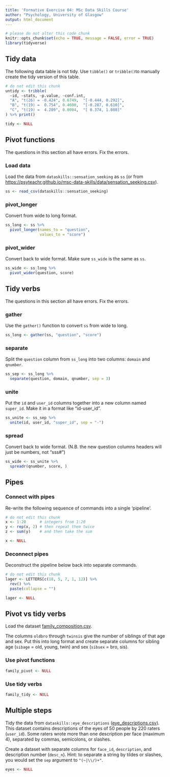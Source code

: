 ```yaml
---
title: 'Formative Exercise 04: MSc Data Skills Course'
author: "Psychology, University of Glasgow"
output: html_document
---
```


```r
# please do not alter this code chunk
knitr::opts_chunk$set(echo = TRUE, message = FALSE, error = TRUE)
library(tidyverse)
```

## Tidy data

The following data table is not tidy. Use `tibble()` or `tribble()`to manually create the tidy version of this table.

```r
# do not edit this chunk
untidy <- tribble(
  ~id, ~stats, ~p.value, ~conf.int,
  "A", "t(26) = -0.424", 0.6749,  "[-0.444, 0.292]",
  "B", "t(19) =  0.754", 0.4600,  "[-0.287, 0.610]",
  "C", "t(19) =  4.289", 0.0004,  "[ 0.374, 1.088]"
) %>% print()
```

```r
tidy <- NULL
```

## Pivot functions

The questions in this section all have errors. Fix the errors.

### Load data

Load the data from `dataskills::sensation_seeking` as `ss` (or from <https://psyteachr.github.io/msc-data-skills/data/sensation_seeking.csv>).

```r
ss <- read_csv(dataskills::sensation_seeking)
```


### pivot_longer

Convert from wide to long format.

```r
ss_long <- ss %>%
  pivot_longer(names_to = "question", 
               values_to = "score")
```


### pivot_wider

Convert back to wide format. Make sure `ss_wide` is the same as `ss`.

```r
ss_wide <- ss_long %>%
  pivot_wider(question, score)
```


## Tidy verbs

The questions in this section all have errors. Fix the errors.

### gather

Use the `gather()` function to convert `ss` from wide to long.

```r
ss_long <- gather(ss, "question", "score")
```


### separate

Split the `question` column from `ss_long` into two columns: `domain` and `qnumber`.

```r
ss_sep <- ss_long %>%
  separate(question, domain, qnumber, sep = 3)
```


### unite

Put the `id` and `user_id` columns together into a new column named `super_id`. Make it in a format like "id-user_id".

```r
ss_unite <- ss_sep %>%
  unite(id, user_id, "super_id", sep = "-")
```


### spread

Convert back to wide format. (N.B. the new question columns headers will just be numbers, not "sss#")

```r
ss_wide <- ss_unite %>%
  spreadr(qnumber, score, )
```


## Pipes

### Connect with pipes

Re-write the following sequence of commands into a single 'pipeline'.

```r
# do not edit this chunk
x <- 1:20      # integers from 1:20
y <- rep(x, 2) # then repeat them twice
z <- sum(y)    # and then take the sum
```

```r
x <- NULL
```

### Deconnect pipes

Deconstruct the pipeline below back into separate commands.

```r
# do not edit this chunk
lager <- LETTERS[c(18, 5, 7, 1, 12)] %>%
  rev() %>%
  paste(collapse = "")
```

```r
lager <- NULL
```


## Pivot vs tidy verbs

Load the dataset [family_composition.csv](https://psyteachr.github.io/msc-data-skills/data/family_composition.csv).

The columns `oldbro` through `twinsis` give the number of siblings of that age and sex. Put this into long format and create separate columns for sibling age (`sibage` = old, young, twin) and sex (`sibsex` = bro, sis).

### Use pivot functions

```r
family_pivot <- NULL
```

### Use tidy verbs

```r
family_tidy <- NULL
```


## Multiple steps

Tidy the data from `dataskills::eye_descriptions` ([eye_descriptions.csv](https://psyteachr.github.io/msc-data-skills/data/eye_descriptions.csv)). This dataset contains descriptions of the eyes of 50 people by 220 raters (`user_id`). Some raters wrote more than one description per face (maximum 4), separated by commas, semicolons, or slashes. 

Create a dataset with separate columns for `face_id`, `description`, and description number (`desc_n`). Hint: to separate a string by tildes or slashes, you would set the `sep` argument to `"(~|\\/)+"`.
    
```r
eyes <- NULL
```



